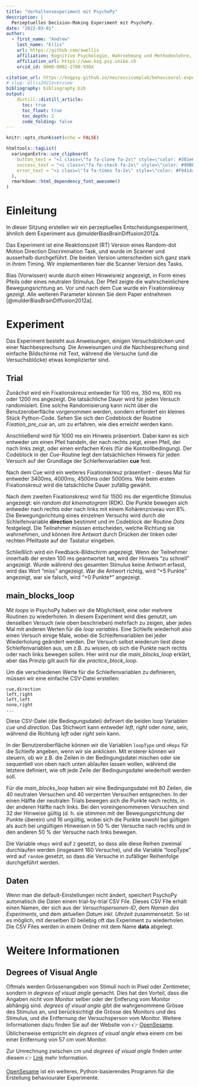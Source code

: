 ```yaml
---
title: "Verhaltensexperiment mit PsychoPy"
description: | 
  Perzeptuelles Decision-Making Experiment mit PsychoPy.
date: "2022-03-01"
author:
  - first_name: "Andrew"
    last_name: "Ellis"
    url: https://github.com/awellis
    affiliation: Kognitive Psychologie, Wahrnehmung und Methodenlehre, Universität Bern 
    affiliation_url: https://www.kog.psy.unibe.ch
    orcid_id: 0000-0002-2788-936X

citation_url: https://kogpsy.github.io/neuroscicomplab/behavioural-experiments.html
# slug: ellis2021overview
bibliography: bibliography.bib
output: 
    distill::distill_article:
      toc: true
      toc_float: true
      toc_depth: 2
      code_folding: false
---
```


```r
knitr::opts_chunk$set(echo = FALSE)
```

```r
htmltools::tagList(
  xaringanExtra::use_clipboard(
    button_text = "<i class=\"fa fa-clone fa-2x\" style=\"color: #301e64\"></i>",
    success_text = "<i class=\"fa fa-check fa-2x\" style=\"color: #90BE6D\"></i>",
    error_text = "<i class=\"fa fa-times fa-2x\" style=\"color: #F94144\"></i>"
  ),
  rmarkdown::html_dependency_font_awesome()
)
```

# Einleitung

In dieser Sitzung erstellen wir ein perzeptuelles Entscheidungsexperiment, ähnlich dem Experiment aus @mulderBiasBrainDiffusion2012a. 

Das Experiment ist eine Reaktionszeit (RT) Version eines Random-dot Motion Direction Discrimination Task, und
wurde im Scanner und ausserhalb durchgeführt. Die beiden Version unterscheiden sich ganz stark in ihrem Timing. Wir implementieren hier die Scanner Version des Tasks.

Bias (Vorwissen) wurde durch einen Hinweisreiz angezeigt, in Form eines Pfeils oder eines neutralen Stimulus. Der Pfeil zeigte die wahrscheinlichere Bewegungsrichtung an. Vor und nach dem Cue wurde ein Fixationskreuy gezeigt. Alle weiteren Parameter können Sie dem Paper entnehmen [@mulderBiasBrainDiffusion2012a]. 


# Experiment

Das Experiment besteht aus Anweisungen, einigen Versuchsblöcken und einer Nachbesprechung. Die Anweisungen und die Nachbesprechung sind einfache Bildschirme mit Text, während die Versuche (und die Versuchsblöcke) etwas komplizierter sind.

## Trial

Zunächst wird ein Fixationskreuz entweder für 100 ms, 350 ms, 800 ms oder 1200 ms angezeigt. Die tatsächliche Dauer wird für jeden Versuch randomisiert. Eine solche Randomisierung kann nicht über die Benutzeroberfläche vorgenommen werden, sondern erfordert ein kleines Stück Python-Code. Sehen Sie sich den Codeblock der Routine *Fixation_pre_cue* an, um zu erfahren, wie dies erreicht werden kann.


Anschließend wird für 1000 ms ein Hinweis präsentiert. Dabei kann es sich entweder um einen Pfeil handeln, der nach rechts zeigt, einen Pfeil, der nach links zeigt, oder einen einfachen Kreis (für die Kontrollbedingung). Der Codeblock in der *Cue*-Routine legt den tatsächlichen Hinweis für jeden Versuch auf der Grundlage der Schleifenvariablen **cue** fest.

Nach dem Cue wird ein weiteres Fixationskreuz präsentiert - dieses Mal für entweder 3400ms, 4000ms, 4500ms oder 5000ms. Wie beim ersten Fixationskreuz wird die tatsächliche Dauer zufällig gewählt.

Nach dem zweiten Fixationskreuz wird für 1500 ms der eigentliche Stimulus angezeigt: ein *random dot kinematogram* (RDK). Die Punkte bewegen sich entweder nach rechts oder nach links mit einem Kohärenzniveau von 8%. Die Bewegungsrichtung eines einzelnen Versuchs wird durch die Schleifenvariable **direction** bestimmt und im Codeblock der Routine *Dots* festgelegt. Die Teilnehmer müssen entscheiden, welche Richtung sie wahrnehmen, und können ihre Antwort durch Drücken der linken oder rechten Pfeiltaste auf der Tastatur eingeben.

Schließlich wird ein Feedback-Bildschirm angezeigt. Wenn der Teilnehmer innerhalb der ersten 100 ms geantwortet hat, wird der Hinweis "zu schnell" angezeigt. Wurde während des gesamten Stimulus keine Antwort erfasst, wird das Wort "miss" angezeigt. War die Antwort richtig, wird "+5 Punkte" angezeigt, war sie falsch, wird "+0 Punkte*" angezeigt.

##  main_blocks_loop

Mit _loops_ in PsychoPy haben wir die Möglichkeit, eine oder mehrere Routinen zu wiederholen. In diesem Experiment wird dies genutzt, um denselben Versuch (wie oben beschrieben) mehrfach zu zeigen, aber jedes Mal mit anderen Werten für die _loop variables_. Eine Schleife wiederholt also einen Versuch einige Male, wobei die Schleifenvariablen bei jeder Wiederholung geändert werden. Der Versuch selbst wiederum liest diese Schleifenvariablen aus, um z.B. zu wissen, ob sich die Punkte nach rechts oder nach links bewegen sollen. Hier wird nur die *main_blocks_loop* erklärt, aber das Prinzip gilt auch für die *practice_block_loop*.

Um die verschiedenen Werte für die Schleifenvariablen zu definieren, müssen wir eine einfache CSV-Datei erstellen:

```csv
cue,direction
left,right
left,left
none,right
...
```

Diese CSV-Datei (die Bedingungsdatei) definiert die beiden loop Variablen *cue* und *direction*. Das Stichwort kann entweder  _left_, _right_ oder _none_, sein, während die Richtung  _left_ oder _right_ sein kann.

In der Benutzeroberfläche können wir die Variablen `loopType` und `nReps` für die Schleife angeben, wenn wir sie anklicken. Mit ersterer können wir steuern, ob wir z.B. die Zeilen in der Bedingungsdatei mischen oder sie sequentiell von oben nach unten ablaufen lassen wollen, während die letztere definiert, wie oft jede Zeile der Bedingungsdatei wiederholt werden soll.

Für die *main_blocks_loop* haben wir eine Bedingungsdatei mit 80 Zeilen, die 40 neutralen Versuchen und 40 verzerrten Versuchen entsprechen. In der einen Hälfte der neutralen Trials bewegen sich die Punkte nach rechts, in der anderen Hälfte nach links. Bei den voreingenommenen Versuchen sind 32 der Hinweise gültig (d. h. sie stimmen mit der Bewegungsrichtung der Punkte überein) und 16 ungültig, wobei sich die Punkte sowohl bei gültigen als auch bei ungültigen Hinweisen in 50 % der Versuche nach rechts und in den anderen 50 % der Versuche nach links bewegen.

Die Variable `nReps` wird auf `2` gesetzt, so dass alle diese Reihen zweimal durchlaufen werden (insgesamt 160 Versuche), und die Variable "loopType" wird auf `random` gesetzt, so dass die Versuche in zufälliger Reihenfolge durchgeführt werden.

## Daten

Wenn man die default-Einstellungen nicht ändert, speichert PsychoPy automatisch die Daten einem trial-by-trial CSV File. Dieses CSV File erhält einen Namen, der sich aus der _Versuchspersonen-ID_, dem _Namen des Experiments_, und dem aktuellen _Datum inkl. Uhrzeit_ zusammensetzt. So ist es möglich, mit derselben ID beliebig oft das Experiment zu wiederholen. Die CSV Files werden in einem Ordner mit dem Name __data__ abgelegt.


# Weitere Informationen

## Degrees of Visual Angle

Oftmals werden Grössenangaben von Stimuli noch in Pixel oder Zentimeter, sondern in _degrees of visual angle_ gemacht. Dies hat den Vorteil, dass die Angaben nicht vom Monitor selber oder der Entferung vom Monitor abhängig sind. _degrees of visual angle_ gibt die wahrgenommene Grösse des Stimulus an, und berücksichtigt die Grösse des Monitors und des Stimulus, und die Entfernung der Versuchsperson vom Monitor. Weitere Informationen dazu finden Sie auf der Website von 👉 [OpenSesame](https://osdoc.cogsci.nl/3.3/visualangle/). Üblicherweise entspricht ein _degrees of visual angle_ etwa einem cm bei einer Entfernung von 57 cm vom Monitor.

Zur Umrechnung zwischen cm und _degrees of visual angle_ finden unter diesem 👉 [Link](https://www.sr-research.com/eye-tracking-blog/background/visual-angle/) mehr Information.



<aside> 
[OpenSesame](https://osdoc.cogsci.nl/) ist ein weiteres, Python-basierendes Programm für die Erstellung behaviouraler Experimente.  
</aside>


